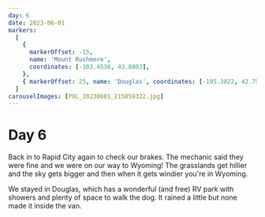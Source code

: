 ```yaml
---
day: 6
date: 2023-06-01
markers:
  [
    {
      markerOffset: -15,
      name: 'Mount Rushmore',
      coordinates: [-103.4538, 43.8803],
    },
    { markerOffset: 25, name: 'Douglas', coordinates: [-105.3822, 42.7597] },
  ]
carouselImages: [PXL_20230601_215859322.jpg]
---
```


# Day 6

Back in to Rapid City again to check our brakes. The mechanic said they were fine and we were on our way to Wyoming! The grasslands get hillier and the sky gets bigger and then when it gets windier you're in Wyoming.

We stayed in Douglas, which has a wonderful (and free) RV park with showers and plenty of space to walk the dog. It rained a little but none made it inside the van.
